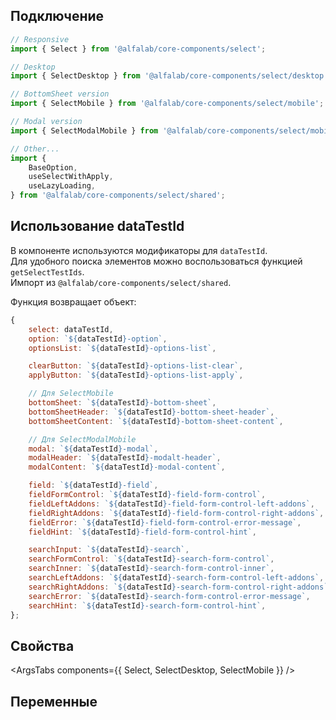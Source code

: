 

## Подключение

```jsx
// Responsive
import { Select } from '@alfalab/core-components/select';

// Desktop
import { SelectDesktop } from '@alfalab/core-components/select/desktop';

// BottomSheet version
import { SelectMobile } from '@alfalab/core-components/select/mobile';

// Modal version
import { SelectModalMobile } from '@alfalab/core-components/select/mobile';

// Other...
import {
    BaseOption,
    useSelectWithApply,
    useLazyLoading,
} from '@alfalab/core-components/select/shared';
```

## Использование dataTestId

В компоненте используются модификаторы для `dataTestId`.   
Для удобного поиска элементов можно воспользоваться функцией `getSelectTestIds`.  
Импорт из `@alfalab/core-components/select/shared`.

Функция возвращает объект:

```jsx
{
    select: dataTestId,
    option: `${dataTestId}-option`,
    optionsList: `${dataTestId}-options-list`,

    clearButton: `${dataTestId}-options-list-clear`,
    applyButton: `${dataTestId}-options-list-apply`,

    // Для SelectMobile
    bottomSheet: `${dataTestId}-bottom-sheet`,
    bottomSheetHeader: `${dataTestId}-bottom-sheet-header`,
    bottomSheetContent: `${dataTestId}-bottom-sheet-content`,

    // Для SelectModalMobile
    modal: `${dataTestId}-modal`,
    modalHeader: `${dataTestId}-modalt-header`,
    modalContent: `${dataTestId}-modal-content`,

    field: `${dataTestId}-field`,
    fieldFormControl: `${dataTestId}-field-form-control`,
    fieldLeftAddons: `${dataTestId}-field-form-control-left-addons`,
    fieldRightAddons: `${dataTestId}-field-form-control-right-addons`,
    fieldError: `${dataTestId}-field-form-control-error-message`,
    fieldHint: `${dataTestId}-field-form-control-hint`,

    searchInput: `${dataTestId}-search`,
    searchFormControl: `${dataTestId}-search-form-control`,
    searchInner: `${dataTestId}-search-form-control-inner`,
    searchLeftAddons: `${dataTestId}-search-form-control-left-addons`,
    searchRightAddons: `${dataTestId}-search-form-control-right-addons`,
    searchError: `${dataTestId}-search-form-control-error-message`,
    searchHint: `${dataTestId}-search-form-control-hint`,
};
```

## Свойства

<ArgsTabs components={{ Select, SelectDesktop, SelectMobile }} />

## Переменные

<CssVars css={vars} />
